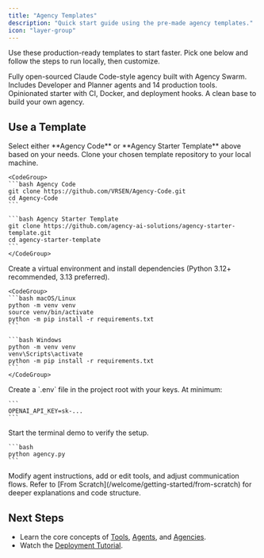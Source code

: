 ```yaml
---
title: "Agency Templates"
description: "Quick start guide using the pre-made agency templates."
icon: "layer-group"
---
```


Use these production-ready templates to start faster. Pick one below and follow the steps to run locally, then customize.

<CardGroup cols={2}>
  <Card title="Agency Code" icon="code" href="https://github.com/VRSEN/Agency-Code">
    Fully open-sourced Claude Code-style agency built with Agency Swarm. Includes Developer and Planner agents and 14 production tools.
  </Card>
  <Card title="Agency Starter Template" icon="rocket" href="https://github.com/agency-ai-solutions/agency-starter-template">
    Opinionated starter with CI, Docker, and deployment hooks. A clean base to build your own agency.
  </Card>
</CardGroup>

## Use a Template

<Steps>
  <Step title="Choose a template">
    Select either **Agency Code** or **Agency Starter Template** above based on your needs.
  </Step>

  <Step title="Clone the repository">
    Clone your chosen template repository to your local machine.

    <CodeGroup>
    ```bash Agency Code
    git clone https://github.com/VRSEN/Agency-Code.git
    cd Agency-Code
    ```

    ```bash Agency Starter Template
    git clone https://github.com/agency-ai-solutions/agency-starter-template.git
    cd agency-starter-template
    ```
    </CodeGroup>
  </Step>

  <Step title="Install dependencies">
    Create a virtual environment and install dependencies (Python 3.12+ recommended, 3.13 preferred).

    <CodeGroup>
    ```bash macOS/Linux
    python -m venv venv
    source venv/bin/activate
    python -m pip install -r requirements.txt
    ```

    ```bash Windows
    python -m venv venv
    venv\Scripts\activate
    python -m pip install -r requirements.txt
    ```
    </CodeGroup>
  </Step>

  <Step title="Configure environment">
    Create a `.env` file in the project root with your keys. At minimum:

    ```
    OPENAI_API_KEY=sk-...
    ```
  </Step>

  <Step title="Run the demo">
    Start the terminal demo to verify the setup.

    ```bash
    python agency.py
    ```
  </Step>

  <Step title="Customize agents and tools">
    Modify agent instructions, add or edit tools, and adjust communication flows. Refer to [From Scratch](/welcome/getting-started/from-scratch) for deeper explanations and code structure.
  </Step>
</Steps>

## Next Steps

- Learn the core concepts of [Tools](/core-framework/tools), [Agents](/core-framework/agents), and [Agencies](/core-framework/agencies).
- Watch the [Deployment Tutorial](https://www.youtube.com/watch?v=53_e3lmk6Mo).
